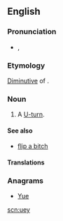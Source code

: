 ==English==

===Pronunciation===
* {{a|UK}} {{IPA|/ˈjʊu.ɪi/}}, {{SAMPA|/"ju:.i:/}}
*: {{audio|en-uk-uey.ogg|Audio (UK)}}

===Etymology===
[[diminutive|Diminutive]] of {{term|U}}.

===Noun===
{{en-noun}}

# {{context|British|US|Australia|colloquial}} A [[U-turn]].

====See also====
* [[flip a bitch]] {{qualifier|US}}

====Translations====
{{trans-see|U-turn}}

===Anagrams===
* [[Yue#English|Yue]]

[[scn:uey]]